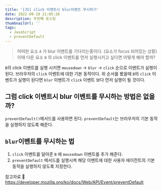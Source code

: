 ```yaml
---
title: '[JS] click 이벤트시 blur이벤트 무시하기'
date: 2022-09-10 21:05:20
description: 두번째 포스팅
thumbnailUrl: ''
tags:
  - JavaScript
  - preventDefault
---
```


>어떠한 요소 `A` 가 blur 이벤트를 기다리는중이다. (요소가 focus 되어있는 상황)
이때 다른 요소 `B` 의 click 이벤트를 먼저 실행시키고 싶다면 어떻게 해야 할까?


`B`의 click 이벤트를 실행 시키면 `mousedown` -> `blur` -> `click`
순으로 이벤트가 실행이 된다.
브라우저의 `click` 이벤트에 대한 기본 동작이다.
위 순서를 봤을때 `B`의 `click` 이벤트가 실행이 된다면 `blur` 이벤트가 `click` 이벤트 보다 먼저 실행이 될 것이다.

## 그럼 click 이벤트시 blur 이벤트를 무시하는 방법은 없을까?
`preventDefault()`메서드를 사용하면 된다.
`preventDefault`는 브라우저의 기본 동작을 실행하지 않도록 해준다.

## `blur`이벤트를 무시하는 법
1. `click` 이벤트를 달아준 `B` 에 `mousedown` 이벤트를 추가 해준다. 
2. `preventDefault` 메서드를 실행시켜 해당 이벤트에 대한 사용자 에이전트의 기본 동작을 실행하지 않도록 지정한다.


참고자료
🔗 https://developer.mozilla.org/ko/docs/Web/API/Event/preventDefault
